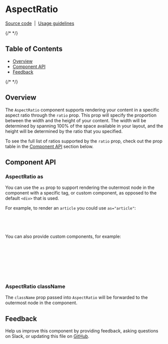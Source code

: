 
# AspectRatio

[Source code](https://github.com/carbon-design-system/carbon/tree/main/packages/react/src/components/AspectRatio)
&nbsp;|&nbsp;
[Usage guidelines](https://www.carbondesignsystem.com/guidelines/2x-grid/overview#aspect-ratio)

{/* <!-- START doctoc generated TOC please keep comment here to allow auto update --> <!-- DON'T EDIT THIS SECTION, INSTEAD RE-RUN doctoc TO UPDATE --> */}

## Table of Contents

- [Overview](#overview)
- [Component API](#component-api)
- [Feedback](#feedback)

{/* <!-- END doctoc generated TOC please keep comment here to allow auto update --> */}

## Overview

The `AspectRatio` component supports rendering your content in a specific aspect
ratio through the `ratio` prop. This prop will specify the proportion between
the width and the height of your content. The width will be determined by
spanning 100% of the space available in your layout, and the height will be
determined by the ratio that you specified.

<Canvas of={AspectRatioStories.Default} />

To see the full list of ratios supported by the `ratio` prop, check out the prop
table in the [Component API](#component-api) section below.

## Component API

<ArgTypes />

### AspectRatio as

You can use the `as` prop to support rendering the outermost node in the
component with a specific tag, or custom component, as opposed to the default
`<div>` that is used.

For example, to render an `article` you could use `as="article"`:

```jsx
<AspectRatio as="article" ratio="4x3">
  Your content
</AspectRatio>
```

You can also provide custom components, for example:

```jsx
function Article({ children, ...rest }) {
  return <article {...rest}>{children}</article>;
}

<AspectRatio as={Article} ratio="4x3">
  Your content
</AspectRatio>;
```

### AspectRatio className

The `className` prop passed into `AspectRatio` will be forwarded to the
outermost node in the component.

## Feedback

Help us improve this component by providing feedback, asking questions on Slack,
or updating this file on
[GitHub](https://github.com/carbon-design-system/carbon/edit/main/packages/react/src/components/AspectRatio/AspectRatio.mdx).
